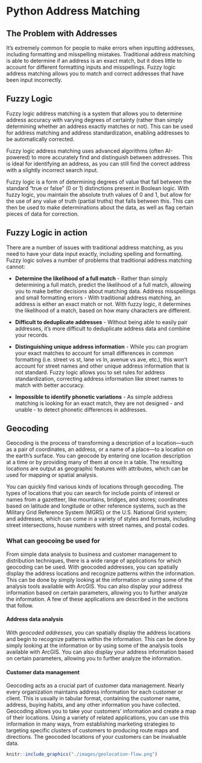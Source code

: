 # Python Address Matching

## The Problem with Addresses 

It’s extremely common for people to make errors when inputting addresses, including formatting and misspelling mistakes. Traditional address matching is able to determine if an address is an exact match, but it does little to account for different formatting inputs and misspellings. Fuzzy logic address matching allows you to match and correct addresses that have been input incorrectly.

## Fuzzy Logic

Fuzzy logic address matching is a system that allows you to determine address accuracy with varying degrees of certainty (rather than simply determining whether an address exactly matches or not). This can be used for address matching and address standardization, enabling addresses to be automatically corrected.

Fuzzy logic address matching uses advanced algorithms (often AI-powered) to more accurately find and distinguish between addresses. This is ideal for identifying an address, as you can still find the correct address with a slightly incorrect search input.

Fuzzy logic is a form of determining degrees of value that fall between the standard “true or false” (0 or 1) distinctions present in Boolean logic. With fuzzy logic, you maintain the absolute truth values of 0 and 1, but allow for the use of any value of truth (partial truths) that falls between this. This can then be used to make determinations about the data, as well as flag certain pieces of data for correction.

## Fuzzy Logic in action

There are a number of issues with traditional address matching, as you need to have your data input exactly, including spelling and formatting. Fuzzy logic solves a number of problems that traditional address matching cannot:

- __Determine the likelihood of a full match__ - Rather than simply determining a full match, predict the likelihood of a full match, allowing you to make better decisions about matching data.
Address misspellings and small formatting errors - With traditional address matching, an address is either an exact match or not. With fuzzy logic, it determines the likelihood of a match, based on how many characters are different.

- __Difficult to deduplicate addresses__ - Without being able to easily pair addresses, it’s more difficult to deduplicate address data and combine your records.

- __Distinguishing unique address information__ - While you can program your exact matches to account for small differences in common formatting (i.e. street vs st, lane vs ln, avenue vs ave, etc.), this won’t account for street names and other unique address information that is not standard. Fuzzy logic allows you to set rules for address standardization, correcting address information like street names to match with better accuracy.

- __Impossible to identify phonetic variations__ - As simple address matching is looking for an exact match, they are not designed - and unable - to detect phonetic differences in addresses.

## Geocoding

Geocoding is the process of transforming a description of a location—such as a pair of coordinates, an address, or a name of a place—to a location on the earth's surface. You can geocode by entering one location description at a time or by providing many of them at once in a table. The resulting locations are output as geographic features with attributes, which can be used for mapping or spatial analysis.

You can quickly find various kinds of locations through geocoding. The types of locations that you can search for include points of interest or names from a gazetteer, like mountains, bridges, and stores; coordinates based on latitude and longitude or other reference systems, such as the Military Grid Reference System (MGRS) or the U.S. National Grid system; and addresses, which can come in a variety of styles and formats, including street intersections, house numbers with street names, and postal codes.

### What can geocoing be used for

From simple data analysis to business and customer management to distribution techniques, there is a wide range of applications for which geocoding can be used. With geocoded addresses, you can spatially display the address locations and recognize patterns within the information. This can be done by simply looking at the information or using some of the analysis tools available with ArcGIS. You can also display your address information based on certain parameters, allowing you to further analyze the information. A few of these applications are described in the sections that follow.

#### Address data analysis

With _geocoded addresses_, you can spatially display the address locations and begin to recognize patterns within the information. This can be done by simply looking at the information or by using some of the analysis tools available with ArcGIS. You can also display your address information based on certain parameters, allowing you to further analyze the information.

#### Customer data management

Geocoding acts as a crucial part of customer data management. Nearly every organization maintains address information for each customer or client. This is usually in tabular format, containing the customer name, address, buying habits, and any other information you have collected. Geocoding allows you to take your customers' information and create a map of their locations. Using a variety of related applications, you can use this information in many ways, from establishing marketing strategies to targeting specific clusters of customers to producing route maps and directions. The geocoded locations of your customers can be invaluable data.

```r
knitr::include_graphics("./images/geolocation-flow.png")
```

